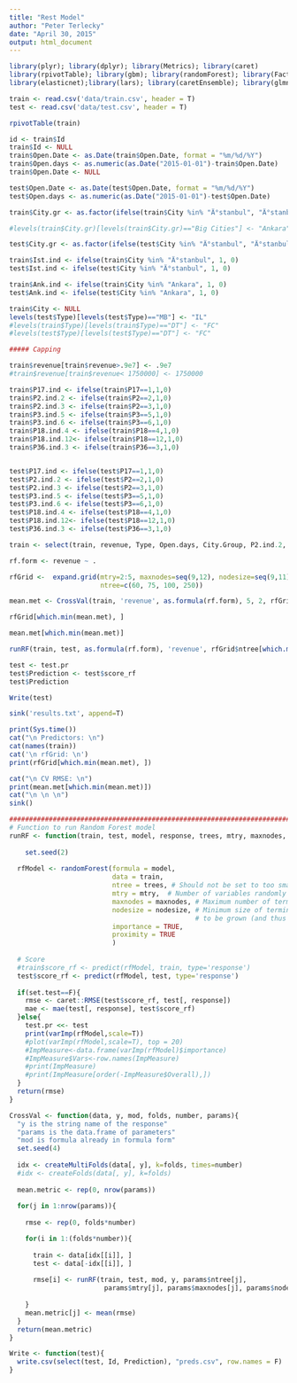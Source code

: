```yaml
---
title: "Rest Model"
author: "Peter Terlecky"
date: "April 30, 2015"
output: html_document
---
```

```r
library(plyr); library(dplyr); library(Metrics); library(caret)
library(rpivotTable); library(gbm); library(randomForest); library(FactoMineR)
library(elasticnet);library(lars); library(caretEnsemble); library(glmnet)
```

```r
train <- read.csv('data/train.csv', header = T)
test <- read.csv('data/test.csv', header = T)
```

```r
rpivotTable(train)
```


```r
id <- train$Id
train$Id <- NULL
train$Open.Date <- as.Date(train$Open.Date, format = "%m/%d/%Y")
train$Open.days <- as.numeric(as.Date("2015-01-01")-train$Open.Date)
train$Open.Date <- NULL

test$Open.Date <- as.Date(test$Open.Date, format = "%m/%d/%Y")
test$Open.days <- as.numeric(as.Date("2015-01-01")-test$Open.Date)

train$City.gr <- as.factor(ifelse(train$City %in% "Ä°stanbul", "Ä°stanbul", ifelse(train$City %in% "Ankara", "Ankara", as.character(train$City.Group))))

#levels(train$City.gr)[levels(train$City.gr)=="Big Cities"] <- "Ankara"

test$City.gr <- as.factor(ifelse(test$City %in% "Ä°stanbul", "Ä°stanbul", ifelse(test$City %in% "Ankara", "Ankara", as.character(test$City.Group))))

train$Ist.ind <- ifelse(train$City %in% "Ä°stanbul", 1, 0)
test$Ist.ind <- ifelse(test$City %in% "Ä°stanbul", 1, 0)

train$Ank.ind <- ifelse(train$City %in% "Ankara", 1, 0)
test$Ank.ind <- ifelse(test$City %in% "Ankara", 1, 0)

train$City <- NULL
levels(test$Type)[levels(test$Type)=="MB"] <- "IL"
#levels(train$Type)[levels(train$Type)=="DT"] <- "FC"
#levels(test$Type)[levels(test$Type)=="DT"] <- "FC"

##### Capping

train$revenue[train$revenue>.9e7] <- .9e7
#train$revenue[train$revenue< 1750000] <- 1750000

```

```r

train$P17.ind <- ifelse(train$P17==1,1,0)
train$P2.ind.2 <- ifelse(train$P2==2,1,0)
train$P2.ind.3 <- ifelse(train$P2==3,1,0)
train$P3.ind.5 <- ifelse(train$P3==5,1,0)
train$P3.ind.6 <- ifelse(train$P3==6,1,0)
train$P18.ind.4 <- ifelse(train$P18==4,1,0)
train$P18.ind.12<- ifelse(train$P18==12,1,0)
train$P36.ind.3 <- ifelse(train$P36==3,1,0)


test$P17.ind <- ifelse(test$P17==1,1,0)
test$P2.ind.2 <- ifelse(test$P2==2,1,0)
test$P2.ind.3 <- ifelse(test$P2==3,1,0)
test$P3.ind.5 <- ifelse(test$P3==5,1,0)
test$P3.ind.6 <- ifelse(test$P3==6,1,0)
test$P18.ind.4 <- ifelse(test$P18==4,1,0)
test$P18.ind.12<- ifelse(test$P18==12,1,0)
test$P36.ind.3 <- ifelse(test$P36==3,1,0)

```


```r

train <- select(train, revenue, Type, Open.days, City.Group, P2.ind.2, P2.ind.3, P17.ind, P18.ind.4, P18.ind.12, P36.ind.3, P36, P2, P17, P18, Ank.ind)

rf.form <- revenue ~ .

```

```r
rfGrid <-  expand.grid(mtry=2:5, maxnodes=seq(9,12), nodesize=seq(9,11), 
                       ntree=c(60, 75, 100, 250))

```

```r
mean.met <- CrossVal(train, 'revenue', as.formula(rf.form), 5, 2, rfGrid)

rfGrid[which.min(mean.met), ]

mean.met[which.min(mean.met)]

runRF(train, test, as.formula(rf.form), 'revenue', rfGrid$ntree[which.min(mean.met)],  rfGrid$mtry[which.min(mean.met)],rfGrid$maxnodes[which.min(mean.met)],rfGrid$nodesize[which.min(mean.met)], set.test=T)

test <- test.pr
test$Prediction <- test$score_rf
test$Prediction

Write(test)
```

```r
sink('results.txt', append=T)

print(Sys.time())
cat("\n Predictors: \n")
cat(names(train))
cat('\n rfGrid: \n')
print(rfGrid[which.min(mean.met), ])

cat("\n CV RMSE: \n")
print(mean.met[which.min(mean.met)])
cat("\n \n \n")
sink()
```

```r
############################################################################################################
# Function to run Random Forest model
runRF <- function(train, test, model, response, trees, mtry, maxnodes, nodesize, set.test=F){
  
    set.seed(2)
  
  rfModel <- randomForest(formula = model,
                          data = train,
                          ntree = trees, # Should not be set to too small to ensure that every input row gets predicted at least a few times
                          mtry = mtry,  # Number of variables randomly sampled as candidates at each split
                          maxnodes = maxnodes, # Maximum number of terminal nodes trees can have. If not given, trees are grown to the maximum possible (subject to limits by nodesize)
                          nodesize = nodesize, # Minimum size of terminal nodes. Setting this number larger causes smaller trees
                                               # to be grown (and thus take less time).Default=1 (for classification); Default=5 (for regression)
                          importance = TRUE,
                          proximity = TRUE
                          )
  
  # Score
  #train$score_rf <- predict(rfModel, train, type='response')
  test$score_rf <- predict(rfModel, test, type='response')
  
  if(set.test==F){
    rmse <- caret::RMSE(test$score_rf, test[, response])
    mae <- mae(test[, response], test$score_rf)
  }else{
    test.pr <<- test
    print(varImp(rfModel,scale=T))
    #plot(varImp(rfModel,scale=T), top = 20)
    #ImpMeasure<-data.frame(varImp(rfModel)$importance)
    #ImpMeasure$Vars<-row.names(ImpMeasure)
    #print(ImpMeasure)
    #print(ImpMeasure[order(-ImpMeasure$Overall),])
  }
  return(rmse)
}

```

```r

CrossVal <- function(data, y, mod, folds, number, params){
  "y is the string name of the response"
  "params is the data.frame of parameters"
  "mod is formula already in formula form"
  set.seed(4)
  
  idx <- createMultiFolds(data[, y], k=folds, times=number)
  #idx <- createFolds(data[, y], k=folds)
  
  mean.metric <- rep(0, nrow(params))
  
  for(j in 1:nrow(params)){
    
    rmse <- rep(0, folds*number)

    for(i in 1:(folds*number)){
    
      train <- data[idx[[i]], ]
      test <- data[-idx[[i]], ]
    
      rmse[i] <- runRF(train, test, mod, y, params$ntree[j],
                        params$mtry[j], params$maxnodes[j], params$nodesize[j])
    
    }
    mean.metric[j] <- mean(rmse)
  }
  return(mean.metric)
}
```



```r
Write <- function(test){
  write.csv(select(test, Id, Prediction), "preds.csv", row.names = F)
}
```
